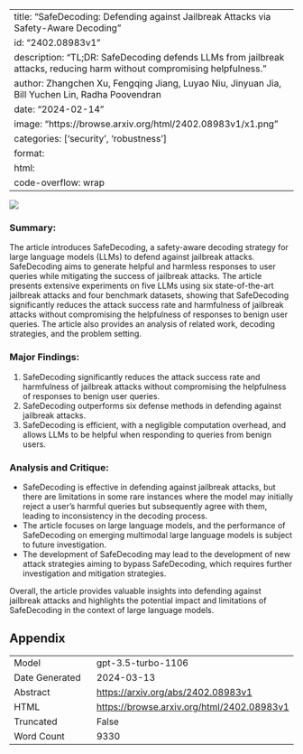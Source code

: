 
---
title: "SafeDecoding: Defending against Jailbreak Attacks via Safety-Aware Decoding"
id: "2402.08983v1"
description: "TL;DR: SafeDecoding defends LLMs from jailbreak attacks, reducing harm without compromising helpfulness."
author: Zhangchen Xu, Fengqing Jiang, Luyao Niu, Jinyuan Jia, Bill Yuchen Lin, Radha Poovendran
date: "2024-02-14"
image: "https://browse.arxiv.org/html/2402.08983v1/x1.png"
categories: ['security', 'robustness']
format:
  html:
    code-overflow: wrap
---

![](https://browse.arxiv.org/html/2402.08983v1/x1.png)

### Summary:
The article introduces SafeDecoding, a safety-aware decoding strategy for large language models (LLMs) to defend against jailbreak attacks. SafeDecoding aims to generate helpful and harmless responses to user queries while mitigating the success of jailbreak attacks. The article presents extensive experiments on five LLMs using six state-of-the-art jailbreak attacks and four benchmark datasets, showing that SafeDecoding significantly reduces the attack success rate and harmfulness of jailbreak attacks without compromising the helpfulness of responses to benign user queries. The article also provides an analysis of related work, decoding strategies, and the problem setting.

### Major Findings:
1. SafeDecoding significantly reduces the attack success rate and harmfulness of jailbreak attacks without compromising the helpfulness of responses to benign user queries.
2. SafeDecoding outperforms six defense methods in defending against jailbreak attacks.
3. SafeDecoding is efficient, with a negligible computation overhead, and allows LLMs to be helpful when responding to queries from benign users.

### Analysis and Critique:
- SafeDecoding is effective in defending against jailbreak attacks, but there are limitations in some rare instances where the model may initially reject a user’s harmful queries but subsequently agree with them, leading to inconsistency in the decoding process.
- The article focuses on large language models, and the performance of SafeDecoding on emerging multimodal large language models is subject to future investigation.
- The development of SafeDecoding may lead to the development of new attack strategies aiming to bypass SafeDecoding, which requires further investigation and mitigation strategies.

Overall, the article provides valuable insights into defending against jailbreak attacks and highlights the potential impact and limitations of SafeDecoding in the context of large language models.

## Appendix

|          |          |
|----------|----------|
| Model     | gpt-3.5-turbo-1106       |
| Date Generated     | 2024-03-13       |
| Abstract | [https://arxiv.org/abs/2402.08983v1](https://arxiv.org/abs/2402.08983v1)        |
| HTML     | [https://browse.arxiv.org/html/2402.08983v1](https://browse.arxiv.org/html/2402.08983v1)       |
| Truncated       | False       |
| Word Count       | 9330       |